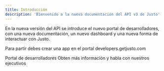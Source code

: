 ```yaml
---
title: Introducción
description: 'Bienvenido a la nueva documentación del API v3 de Justo'
---
```


En la nueva versión del API se introduce el nuevo portal de desarrolladores, con una nueva documentación, un nuevo dashboard y una nueva forma de interactuar con Justo.

Para partir debes crear una app en el portal developers.getjusto.com

<CardGroup cols={2}>
  <Card
    title="Developers Portal"
    icon="folder-open"
    href="https://developers.getjusto.com"
  >
    Portal de desarrolladores
  </Card>
  <Card title="Contratar Justo" icon="globe" href="https://getjusto.com">
    Obten más información y habla con nuestros ejecutivos
  </Card>
</CardGroup>
